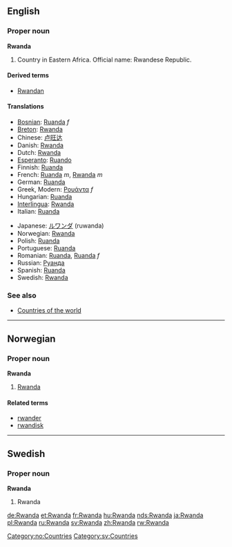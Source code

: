 ==English==
===Proper noun===
{{wikipedia}}
'''Rwanda'''
# Country in Eastern Africa. Official name: Rwandese Republic.

====Derived terms====
*[[Rwandan]]

====Translations====
{{top}}
*[[Bosnian]]: [[Ruanda#Bosnian|Ruanda]] ''f''
*[[Breton]]: [[Rwanda#Breton|Rwanda]]
*Chinese: [[卢旺达]]
*Danish: [[Rwanda#Danish|Rwanda]]
*Dutch: [[Rwanda#Dutch|Rwanda]]
*[[Esperanto]]: [[Ruando]]
*Finnish: [[Ruanda#Finnish|Ruanda]]
*French: [[Ruanda#French|Ruanda]] ''m'', [[Rwanda#French|Rwanda]] ''m''
*German: [[Ruanda#German|Ruanda]]
*Greek, Modern: [[Ρουάντα]] ''f''
*Hungarian: [[Ruanda#Hungarian|Ruanda]]
*[[Interlingua]]: [[Rwanda#Interlingua|Rwanda]]
*Italian: [[Ruanda#Italian|Ruanda]]
{{mid}}
*Japanese: [[ルワンダ]] (ruwanda)
*Norwegian: [[#Norwegian|Rwanda]]
*Polish: [[Ruanda#Polish|Ruanda]]
*Portuguese: [[Ruanda#Portuguese|Ruanda]]
*Romanian: [[Ruanda#Romanian|Ruanda]], [[Rwanda#Romanian|Ruanda]] ''f''
*Russian: [[Руанда]]
*Spanish: [[Ruanda#Spanish|Ruanda]]
*Swedish: [[Rwanda#Swedish|Rwanda]]
{{bottom}}

===See also===
* [[Countries of the world]]

----
==Norwegian==
===Proper noun===
[[Category:no:Countries]]
'''Rwanda'''
#[[#English|Rwanda]]
====Related terms====
*[[rwander]]
*[[rwandisk]]

----
==Swedish==
===Proper noun===
'''Rwanda'''
#Rwanda

[[Category:sv:Countries]]

[[de:Rwanda]]
[[et:Rwanda]]
[[fr:Rwanda]]
[[hu:Rwanda]]
[[nds:Rwanda]]
[[ja:Rwanda]]
[[pl:Rwanda]]
[[ru:Rwanda]]
[[sv:Rwanda]]
[[zh:Rwanda]]
[[rw:Rwanda]]
